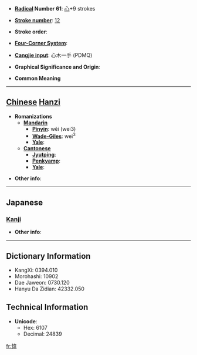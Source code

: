 * '''[[Wiktionary:Chinese radical index| Radical]] Number 61''': [[Wiktionary:Chinese radical index 心|心]]+9 strokes

* '''[[Wiktionary:Chinese total strokes index|Stroke number]]''': [[Wiktionary:Chinese total strokes index 12|12]]

* '''Stroke order''': 

* '''[[Wiktionary:Chinese four corner index|Four-Corner System]]''': 

* '''[[Wiktionary:Chinese Cangjie index|Cangjie input]]''': 心木一手 (PDMQ)

* '''Graphical Significance and Origin''': 

* '''Common Meaning'''

----

== [[Chinese]] [[Hanzi]] ==

* '''Romanizations'''
** '''[[Mandarin]]'''
*** '''[[Pinyin]]''': wěi (wei3)
*** '''[[Wade-Giles]]''': wei<sup>3</sup>
*** '''[[Yale]]''': 
** '''[[Cantonese]]'''
*** '''[[Jyutping]]''':
*** '''[[Penkyamp]]''': 
*** '''[[Yale]]''': 

* '''Other info''': 

----

==Japanese==
===[[Kanji]]===
{{kanji|on readings=[[い]] (i)
|kun readings=[[うらむ]] (uramu), [[あさい]] (asai), [[よい]] (yoi)
}}

* '''Other info''':  

----

== Dictionary Information ==

* KangXi: 0394.010
* Morohashi: 10902
* Dae Jaweon: 0730.120
* Hanyu Da Zidian: 42332.050

== Technical Information ==

* '''Unicode''':
** Hex: 6107
** Decimal: 24839

[[fr:愇]]